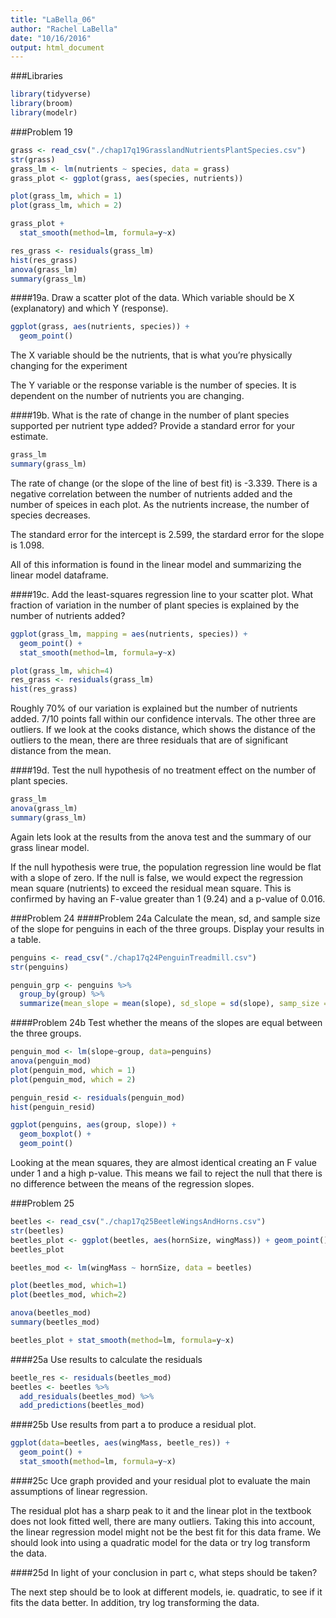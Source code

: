```yaml
---
title: "LaBella_06"
author: "Rachel LaBella"
date: "10/16/2016"
output: html_document
---
```

###Libraries
```r
library(tidyverse)
library(broom)
library(modelr)
```

###Problem 19
```r
grass <- read_csv("./chap17q19GrasslandNutrientsPlantSpecies.csv")
str(grass)
grass_lm <- lm(nutrients ~ species, data = grass)
grass_plot <- ggplot(grass, aes(species, nutrients))

plot(grass_lm, which = 1)
plot(grass_lm, which = 2)

grass_plot +
  stat_smooth(method=lm, formula=y~x)

res_grass <- residuals(grass_lm)
hist(res_grass)
anova(grass_lm)
summary(grass_lm)
```

####19a.
Draw a scatter plot of the data. Which variable should be X (explanatory) and which Y (response).
```r
ggplot(grass, aes(nutrients, species)) +
  geom_point() 
```

The X variable should be the nutrients, that is what you're physically changing for the experiment

The Y variable or the response variable is the number of species. It is dependent on the number of nutrients you are changing. 

####19b.
What is the rate of change in the number of plant species supported per nutrient type added? Provide a standard error for your estimate.
```r
grass_lm
summary(grass_lm)
```
The rate of change (or the slope of the line of best fit) is -3.339. There is a negative correlation between the number of nutrients added and the number of speices in each plot. As the nutrients increase, the number of species decreases. 

The standard error for the intercept is 2.599, the stardard error for the slope is 1.098. 

All of this information is found in the linear model and summarizing the linear model dataframe. 

####19c.
Add the least-squares regression line to your scatter plot. What fraction of variation in the number of plant species is explained by the number of nutrients added?
```r
ggplot(grass_lm, mapping = aes(nutrients, species)) +
  geom_point() +
  stat_smooth(method=lm, formula=y~x)

plot(grass_lm, which=4)
res_grass <- residuals(grass_lm)
hist(res_grass)

```


Roughly 70% of our variation is explained but the number of nutrients added. 7/10 points fall within our confidence intervals. The other three are outliers. If we look at the cooks distance, which shows the distance of the outliers to the mean, there are three residuals that are of significant distance from the mean. 

####19d.
Test the null hypothesis of no treatment effect on the number of plant species. 
```r
grass_lm
anova(grass_lm)
summary(grass_lm)
```
Again lets look at the results from the anova test and the summary of our grass linear model. 

If the null hypothesis were true, the population regression line would be flat with a slope of zero. If the null is false, we would expect the regression mean square (nutrients) to exceed the residual mean square. This is confirmed by having an F-value greater than 1 (9.24) and a p-value of 0.016. 

###Problem 24
####Problem 24a
Calculate the mean, sd, and sample size of the slope for penguins in each of the three groups. Display your results in a table. 
```r

penguins <- read_csv("./chap17q24PenguinTreadmill.csv")
str(penguins)

penguin_grp <- penguins %>%
  group_by(group) %>%
  summarize(mean_slope = mean(slope), sd_slope = sd(slope), samp_size = length(group))

```


####Problem 24b
Test whether the means of the slopes are equal between the three groups.
```r

penguin_mod <- lm(slope~group, data=penguins)
anova(penguin_mod)
plot(penguin_mod, which = 1)
plot(penguin_mod, which = 2)

penguin_resid <- residuals(penguin_mod)
hist(penguin_resid)

ggplot(penguins, aes(group, slope)) +
  geom_boxplot() +
  geom_point()


```

Looking at the mean squares, they are almost identical creating an F value under 1 and a high p-value. This means we fail to reject the null that there is no difference between the means of the regression slopes. 

###Problem 25
```r
beetles <- read_csv("./chap17q25BeetleWingsAndHorns.csv")
str(beetles)
beetles_plot <- ggplot(beetles, aes(hornSize, wingMass)) + geom_point()
beetles_plot

beetles_mod <- lm(wingMass ~ hornSize, data = beetles)

plot(beetles_mod, which=1)
plot(beetles_mod, which=2)

anova(beetles_mod)
summary(beetles_mod)

beetles_plot + stat_smooth(method=lm, formula=y~x)


```

####25a
Use results to calculate the residuals
```r

beetle_res <- residuals(beetles_mod)
beetles <- beetles %>%
  add_residuals(beetles_mod) %>%
  add_predictions(beetles_mod)

```


####25b
Use results from part a to produce a residual plot.
```r
ggplot(data=beetles, aes(wingMass, beetle_res)) +
  geom_point() +
  stat_smooth(method=lm, formula=y~x)
```

####25c
Uce graph provided and your residual plot to evaluate the main assumptions of linear regression.

The residual plot has a sharp peak to it and the linear plot in the textbook does not look fitted well, there are many outliers. Taking this into account, the linear regression model might not be the best fit for this data frame. We should look into using a quadratic model for the data or try log transform the data.  

####25d
In light of your conclusion in part c, what steps should be taken?

The next step should be to look at different models, ie. quadratic, to see if it fits the data better. In addition, try log transforming the data. 
